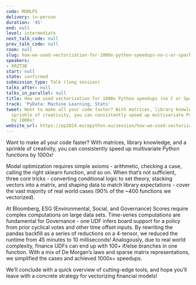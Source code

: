 ```yaml
---
code: MGMLPS
delivery: in-person
duration: '45'
end: null
level: intermediate
next_talk_code: null
prev_talk_code: null
room: null
slug: how-we-used-vectorization-for-1000x-python-speedups-no-c-or-spark-needed
speakers:
- XRZT3B
start: null
state: confirmed
submission_type: Talk (long session)
talks_after: null
talks_in_parallel: null
title: How we used vectorization for 1000x Python speedups (no C or Spark needed!)
track: 'PyData: Machine Learning, Stats'
tweet: Want to make all your code faster? With matrices, library knowledge, and a
  sprinkle of creativity, you can consistently speed up multivariate Python functions
  by 1000x!
website_url: https://ep2024.europython.eu/session/how-we-used-vectorization-for-1000x-python-speedups-no-c-or-spark-needed
---
```


Want to make all your code faster? With matrices, library knowledge, and a sprinkle of creativity, you can consistently speed up multivariate Python functions by 1000x!

Modal optimization requires simple axioms - arithmetic, checking a case, calling the right sklearn function, and so on. When that’s not sufficient, three core tricks - converting conditional logic to set theory, stacking vectors into a matrix, and shaping data to match library expectations - cover the vast majority of real world cases (90% of the ~400 functions we vectorized).

At Bloomberg, ESG (Environmental, Social, and Governance) Scores require complex computations on large data sets. Time-series computations are fundamental for Governance - one UDF infers board support for a policy from prior cyclical votes and other time offset inputs. By rewriting the pandas backfill as a series of reductions on a 4-tensor, we reduced the runtime from 45 minutes to 10 milliseconds! Analogously, due to real world complexity, finance UDFs can end up with 100+ if/else branches in one function. With a mix of De Morgan’s laws and sparse matrix representations, we simplified the cases and achieved 1000x+ speedups.

We’ll conclude with a quick overview of cutting-edge tools, and hope you’ll leave with a concrete strategy for vectorizing financial models!
